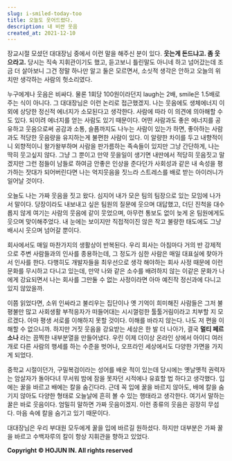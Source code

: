 ```yaml
---
slug: i-smiled-today-too
title: 오늘도 웃어드렸다.
description: 내 비싼 웃음
created_at: 2021-12-10
---
```


장교시절 모셨던 대대장님 중에서 이런 말을 해주신 분이 있다. **웃는게 돈드냐고. 좀 웃으라고.** 당시는 직속 지휘관이기도 했고,
듣고보니 틀린말도 아니네 하고 넘어갔는데 조금 더 살아보니 그건 정말 하나만 알고 둘은 모르면서, 소싯적 생각은 안하고 오늘의 위치만
생각하는 사람의 헛소리였다.

누구에게나 웃음은 비싸다. 물론 1회당 100원이라던지 laugh는 2배, smile은 1.5배로 주는 식이 아니다. 그 대대장님은 이런
논리로 접근했겠지. 나는 웃음에도 생체에너지 이외에 상당한 정신적 에너지가 소모된다고 생각한다. 사람에 따라 이 의견에 의아해할 수도 있다.
되이려 에너지를 얻는 사람도 있기 때문이다. 어떤 사람과도 좋은 에너지를 공유하고 웃음으로써 공감과 소통, 슬픔까지도 나누는 사람이 있는가
하면, 좋아하는 사람과도 적당한 웃음량을 유지하는게 불편한 사람이 있다. 이 알량한 차이를 두고 내향적이니 외향적이니 왈가왈부하며 사람을
판가름하는 족속들이 있지만 그냥 간단하게, 나는 딱히 웃고싶지 않다. 그냥 그 뿐이고 만약 웃을일이 생기면 내딴에서 적당히 웃음짓고 말겠지만
그런 점들이 남들로 하여금 안좋은 인상을 준다던가 사회성과 같은 내 속성을 평가하는 잣대가 되어버린다면 나는 억지웃음을 짓느라 스트레스를
배로 받는 아이러니가 일어날 것이다.

오늘도 나는 가짜 웃음을 짓고 왔다. 심지어 내가 모은 팀의 팀장으로 있는 모임에 나가서 말이다. 당장이라도 내보내고 싶은 팀원의 질문에
웃으며 대답했고, 더딘 진척을 대수롭지 않게 여기는 사람의 웃음에 같이 웃었으며, 아무런 통보도 없이 늦게 온 팀원에게도 웃으며
맞이해주었다. 내 눈에는 보이지만 직접적이진 않은 작고 불량한 태도에도 그냥 배시시 웃으며 넘어갈 뿐이다.

회사에서도 매일 마찬가지의 생활상이 반복된다. 우리 회사는 아침마다 거의 반 강제적으로 주변 사람들과의 인사를 종용하는데, 그 정도가 심한
사람은 매일 대표실에 찾아가서 인사를 한다. 다행히도 개발자들을 최우선으로 생각 해야하는 회사 사정 때문에 이런 문화를 무시하고 다니고
있는데, 만약 나와 같은 소수를 배려하지 않는 이같은 문화가 나에게 강요되면서 나는 회사를 그만둘 수 없는 사정이라면 아마 예진작 정신과에
다니고 있지 않았을까.

이쯤 읽었다면, 소위 인싸라고 불리우는 집단이나 옛 기억이 희미해진 사람들은 그저 불평불만 많고 사회생활 부적응자가 떠들어대는 시시껄렁한
툴툴거림이라고 치부할 지 모르겠다. 아마 평생 서로를 이해하지 못할 것이다. 이해를 바라지 않는다. 나도 저 편을 이해할 수 없으니까.
하지만 거짓 웃음을 강요받는 세상은 한 발 더 나아가, 결국 **멀티 페르소나** 라는 끔찍한 내부분열을 만들어냈다. 우린 이제 더이상
온라인 상에서 아이디 여러개로 다른 사람의 행세를 하는 수준을 벗어나, 오프라인 세상에서도 다양한 가면을 가지게 되었다.

중학교 시절이던가, 구밀복검이라는 성어를 배운 적이 있는데 당시에는 옛날옛적 권력자는 암살자가 돌아다녀 무서워 밤에 잠을 못자던 시적에나
유효할 법 하다고 생각했다. 입에는 꿀을 바르고 배에는 칼을 숨긴다라. 근데 꼭 입에 꿀을 바르지 않아도, 배에 칼을 숨기지 않아도 다양한
형태로 오늘날에 흔히 볼 수 있는 행태라고 생각한다. 여기서 말하는 꿀은 바로 웃음이다. 엄밀히 말하면 가짜 웃음이겠지. 이런 종류의 웃음은
굉장히 무섭다. 마음 속에 칼을 숨기고 있기 때문이다.

대대장님은 우리 부대원 모두에게 꿀을 입에 바르길 원하셨다. 하지만 대부분은 가짜 꿀을 바르고 수백자루의 칼이 항상 지휘관을 향하고 있었다.

**Copyright © HOJUN IN. All rights reserved**
